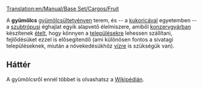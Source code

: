 [[Translation:en/Manual/Base Set/Cargos/Fruit]]

{{hu/Rakomány|név=Gyümölcs
|kép=en/Fruit.png|termeli=[[hu/Manual/Base Set/Industries/Gyümölcsültetvény|gyümölcsültetvény]], kizárólag szubtrópusi éghajlaton
|fogadja=[[hu/Manual/Base Set/Industries/Konzervgyár|konzervgyár]]
}}

A '''gyümölcs''' [[hu/Manual/Base Set/Industries/Gyümölcsültetvény|gyümölcsültetvényen]] terem, és -- a [[hu/Manual/Base Set/Cargos/Kukorica|kukoricával]] egyetemben -- a [[hu/Manual/Éghajlatok#Szubtrópusi|szubtrópusi]] éghajlat egyik alapvető élelmiszere, amiből [[hu/Manual/Base Set/Industries/Konzervgyár|konzervgyárban]] készítenek [[hu/Manual/Base Set/Cargos/Étel|ételt]], hogy könnyen a [[hu/Manual/Települések|településekre]] lehessen szállítani, fejlődésüket ezzel is elősegítendő (ami különösen fontos a sivatagi településeknek, miután a növekedésükhöz [[hu/Manual/Base Set/Cargos/Víz|vízre]] is szükségük van).


== Háttér ==

A gyümölcsről ennél többet is olvashatsz a [http://hu.wikipedia.org/wiki/Gyümölcs Wikipédián].

{{hu/Navbox Rakomány}}